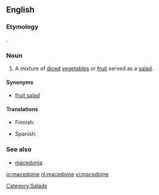 ==English==
{{wikipedia}}
===Etymology===
{{etyl|fr}} {{term|Macédoine||Macedonia|lang=fr}}.

===Noun===
{{en-noun}}

# A mixture of [[diced]] [[vegetable]]s or [[fruit]] served as a [[salad]].

====Synonyms====
*[[fruit salad]]

====Translations====
{{top}}
* Finnish: {{t-|fi|hedelmäsalaatti}}
{{mid}}
* Spanish: {{t+|es|macedonia|f}}
{{bottom}}

===See also===
*[[macedonia]]

[[Category:Salads]]

[[io:macedoine]]
[[nl:macedoine]]
[[vi:macedoine]]